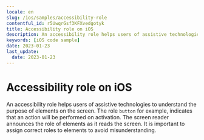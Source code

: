 ```yaml
---
locale: en
slug: /ios/samples/accessibility-role
contentful_id: r5UwqrGsf3KFXvedgotyk
title: Accessibility role on iOS
description: An accessibility role helps users of assistive technologies to understand the purpose of elements on the screen.
keywords: [iOS code sample]
date: 2023-01-23
last_update:
  date: 2023-01-23
---
```


# Accessibility role on iOS

An accessibility role helps users of assistive technologies to understand the purpose of elements on the screen. The role `button` for example, indicates that an action will be performed on activation. The screen reader announces the role of elements as it reads the screen. It is important to assign correct roles to elements to avoid misunderstanding.

<CodeSample id="accessibility-role" locale="en" platform="ios"/>
